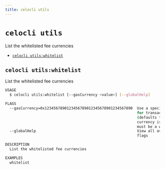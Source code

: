 ```yaml
---
title: celocli utils
---
```


`celocli utils`
===============

List the whitelisted fee currencies

* [`celocli utils:whitelist`](#celocli-utilswhitelist)

## `celocli utils:whitelist`

List the whitelisted fee currencies

```sh
USAGE
  $ celocli utils:whitelist [--gasCurrency <value>] [--globalHelp]

FLAGS
  --gasCurrency=0x1234567890123456789012345678901234567890  Use a specific gas currency
                                                            for transaction fees
                                                            (defaults to CELO if no gas
                                                            currency is supplied). It
                                                            must be a whitelisted token.
  --globalHelp                                              View all available global
                                                            flags

DESCRIPTION
  List the whitelisted fee currencies

EXAMPLES
  whitelist
```
